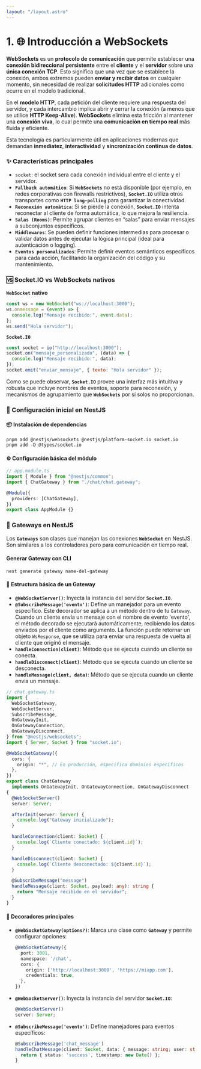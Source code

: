 ```yaml
---
layout: "/layout.astro"
---
```


# 1. 🌐 Introducción a WebSockets

**WebSockets** es un **protocolo de comunicación** que permite establecer una **conexión bidireccional persistente** entre el **cliente** y el **servidor** sobre una **única conexión TCP**. Esto significa que una vez que se establece la conexión, ambos extremos pueden **enviar y recibir datos** en cualquier momento, sin necesidad de realizar **solicitudes HTTP** adicionales como ocurre en el modelo tradicional.

En el **modelo HTTP**, cada petición del cliente requiere una respuesta del servidor, y cada intercambio implica abrir y cerrar la conexión (a menos que se utilice **HTTP Keep-Alive**). **WebSockets** elimina esta fricción al mantener una **conexión viva**, lo cual permite una **comunicación en tiempo real** más fluida y eficiente.

Esta tecnología es particularmente útil en aplicaciones modernas que demandan **inmediatez**, **interactividad** y **sincronización continua de datos**.

### ✨ Características principales

- `socket`: el socket sera cada conexión individual entre el cliente y el servidor.
- **`Fallback automático`**: Si **`WebSockets`** no está disponible (por ejemplo, en redes corporativas con firewalls restrictivos), **`Socket.IO`** utiliza otros transportes como **`HTTP long-polling`** para garantizar la conectividad.
- **`Reconexión automática`**: Si se pierde la conexión, **`Socket.IO`** intenta reconectar al cliente de forma automática, lo que mejora la resiliencia.
- **`Salas (Rooms)`**: Permite agrupar clientes en “salas” para enviar mensajes a subconjuntos específicos.
- **`Middlewares`**: Se pueden definir funciones intermedias para procesar o validar datos antes de ejecutar la lógica principal (ideal para autenticación o logging).
- **`Eventos personalizados`**: Permite definir eventos semánticos específicos para cada acción, facilitando la organización del código y su mantenimiento.

### 🆚 Socket.IO vs WebSockets nativos

**`WebSocket` nativo**

```javascript
const ws = new WebSocket("ws://localhost:3000");
ws.onmessage = (event) => {
  console.log("Mensaje recibido:", event.data);
};
ws.send("Hola servidor");
```

**`Socket.IO`**

```javascript
const socket = io("http://localhost:3000");
socket.on("mensaje_personalizado", (data) => {
  console.log("Mensaje recibido:", data);
});
socket.emit("enviar_mensaje", { texto: "Hola servidor" });
```

Como se puede observar, **`Socket.IO`** provee una interfaz más intuitiva y robusta que incluye nombres de eventos, soporte para reconexión, y mecanismos de agrupamiento que **`WebSockets`** por sí solos no proporcionan.

### 🚀 Configuración inicial en NestJS

#### 📦 Instalación de dependencias

```shell
pnpm add @nestjs/websockets @nestjs/platform-socket.io socket.io
pnpm add -D @types/socket.io
```

#### ⚙️ Configuración básica del módulo

```typescript src/app.module.ts
// app.module.ts
import { Module } from "@nestjs/common";
import { ChatGateway } from "./chat/chat.gateway";

@Module({
  providers: [ChatGateway],
})
export class AppModule {}
```

### 🌟 Gateways en NestJS

Los **`Gateways`** son clases que manejan las conexiones **`WebSocket`** en NestJS. Son similares a los controladores pero para comunicación en tiempo real.

#### Generar Gateway con CLI

```shell
nest generate gateway name-del-gateway
```

#### 📇 Estructura básica de un Gateway

- **`@WebSocketServer()`**: Inyecta la instancia del servidor **`Socket.IO`**.
- **`@SubscribeMessage('evento')`**: Define un manejador para un evento específico. Este decorador se aplica a un método dentro de tu `Gateway`. Cuando un cliente envía un mensaje con el nombre de evento 'evento', el método decorado se ejecutará automáticamente, recibiendo los datos enviados por el cliente como argumento. La función puede retornar un objeto `WsResponse`, que se utiliza para enviar una respuesta de vuelta al cliente que originó el mensaje.
- **`handleConnection(client)`**: Método que se ejecuta cuando un cliente se conecta.
- **`handleDisconnect(client)`**: Método que se ejecuta cuando un cliente se desconecta.
- **`handleMessage(client, data)`**: Método que se ejecuta cuando un cliente envia un mensaje.

```typescript src/chat/chat.gateway.ts
// chat.gateway.ts
import {
  WebSocketGateway,
  WebSocketServer,
  SubscribeMessage,
  OnGatewayInit,
  OnGatewayConnection,
  OnGatewayDisconnect,
} from "@nestjs/websockets";
import { Server, Socket } from "socket.io";

@WebSocketGateway({
  cors: {
    origin: "*", // En producción, especifica dominios específicos
  },
})
export class ChatGateway
  implements OnGatewayInit, OnGatewayConnection, OnGatewayDisconnect
{
  @WebSocketServer()
  server: Server;

  afterInit(server: Server) {
    console.log("Gateway inicializado");
  }

  handleConnection(client: Socket) {
    console.log(`Cliente conectado: ${client.id}`);
  }

  handleDisconnect(client: Socket) {
    console.log(`Cliente desconectado: ${client.id}`);
  }

  @SubscribeMessage("message")
  handleMessage(client: Socket, payload: any): string {
    return "Mensaje recibido en el servidor";
  }
}
```

#### 🔧 Decoradores principales

- **`@WebSocketGateway(options?)`**: Marca una clase como **`Gateway`** y permite configurar opciones:

  ```typescript
  @WebSocketGateway({
    port: 3001,
    namespace: '/chat',
    cors: {
      origin: ['http://localhost:3000', 'https://miapp.com'],
      credentials: true,
    },
  })
  ```

- **`@WebSocketServer()`**: Inyecta la instancia del servidor **`Socket.IO`**:

  ```typescript
  @WebSocketServer()
  server: Server;
  ```

- **`@SubscribeMessage('evento')`**: Define manejadores para eventos específicos:
  ```typescript
  @SubscribeMessage('chat_message')
  handleChatMessage(client: Socket, data: { message: string; user: string }) {
    return { status: 'success', timestamp: new Date() };
  }
  ```
